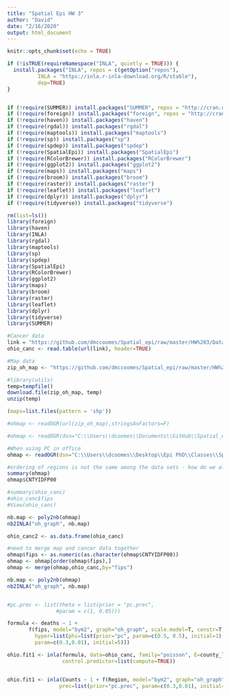 ```yaml
---
title: "Spatial Epi HW 3"
author: "David"
date: "2/16/2020"
output: html_document
---
```


```r
knitr::opts_chunk$set(echo = TRUE)
```

```r

if (!isTRUE(requireNamespace("INLA", quietly = TRUE))) {
  install.packages("INLA", repos = c(getOption("repos"), 
          INLA = "https://inla.r-inla-download.org/R/stable"),
          dep=TRUE)
}


if (!require(SUMMER)) install.packages("SUMMER", repos = "http://cran.us.r-project.org")
if (!require(foreign)) install.packages("foreign", repos = "http://cran.us.r-project.org")
if (!require(haven)) install.packages("haven")
if (!require(rgdal)) install.packages("rgdal")
if (!require(maptools)) install.packages("maptools")
if (!require(sp)) install.packages("sp")
if (!require(spdep)) install.packages("spdep")
if (!require(SpatialEpi)) install.packages("SpatialEpi")
if (!require(RColorBrewer)) install.packages("RColorBrewer")
if (!require(ggplot2)) install.packages("ggplot2")
if (!require(maps)) install.packages("maps")
if (!require(broom)) install.packages("broom")
if (!require(raster)) install.packages("raster")
if (!require(leaflet)) install.packages("leaflet")
if (!require(dplyr)) install.packages("dplyr")
if (!require(tidyverse)) install.packages("tidyverse")


```


```r

rm(list=ls())
library(foreign)
library(haven)
library(INLA)
library(rgdal)
library(maptools)
library(sp)
library(spdep)
library(SpatialEpi)
library(RColorBrewer)
library(ggplot2)
library(maps)
library(broom)
library(raster)
library(leaflet)
library(dplyr)
library(tidyverse)
library(SUMMER)

```


```r

#Cancer data
link = "https://github.com/dmccoomes/Spatial_epi/raw/master/HW%203/Data/ohio_data_ascending_fips.txt"
ohio_canc <- read.table(url(link), header=TRUE)

#Map data
zip_oh_map <- "https://github.com/dmccoomes/Spatial_epi/raw/master/HW%203/Map%20data.zip"

#library(utils)
temp=tempfile()
download.file(zip_oh_map, temp)
unzip(temp)

(maps=list.files(pattern = 'shp'))

#ohmap <- readOGR(url(zip_oh_map),stringsAsFactors=F) 

#ohmap <- readOGR(dsn="C:\\Users\\dcoomes\\Documents\\GitHub\\Spatial_epi\\HW 3\\Data\\Map data", #layer="ohio_map")

#When using PC in office
ohmap <- readOGR(dsn="C:\\Users\\dcoomes\\Desktop\\Epi PhD\\Classes\\Spatial epi\\Map data", layer="ohio_map")

#ordering of regions is not the same among the data sets - how do we align these two?
summary(ohmap)
ohmap$CNTYIDFP00

#summary(ohio_canc)
#ohio_canc$fips
#View(ohio_canc)


```


```r

nb.map <- poly2nb(ohmap)
nb2INLA("oh_graph", nb.map)

```



```r

ohio_canc2 <- as.data.frame(ohio_canc)

#need to merge map and cancer data together
ohmap$fips <- as.numeric(as.character(ohmap$CNTYIDFP00))
ohmap <- ohmap[order(ohmap$fips),]
ohmap <- merge(ohmap,ohio_canc,by="fips")

nb.map <- poly2nb(ohmap)
nb2INLA("oh_graph", nb.map)


#pc.prec <- list(theta = list(prior = "pc.prec",
                #param = c(1, 0.05)))

formula <- deaths ~ 1 + 
       f(fips, model="bym2", graph="oh_graph", scale.model=T, constr=T, 
         hyper=list(phi=list(prior="pc", param=c(0.5, 0.5), initial=1), prec=list(prior="pc.prec",
         param=c(0.3,0.01), initial=5))) 

ohio.fit1 <- inla(formula, data=ohio_canc, family="poisson", E=county_level_E,
                  control.predictor=list(compute=TRUE))


ohio.fit1 <- inla(Counts ~ 1 + f(Region, model="bym2", graph="oh_graph", scale.model=T, constr=T,                       hyper=list(phi=list(prior="pc.prec", param=c(0.5, 0.5), initial=1),
                 prec=list(prior="pc.prec", param=c(0.3,0.01), initial=5))))


```

